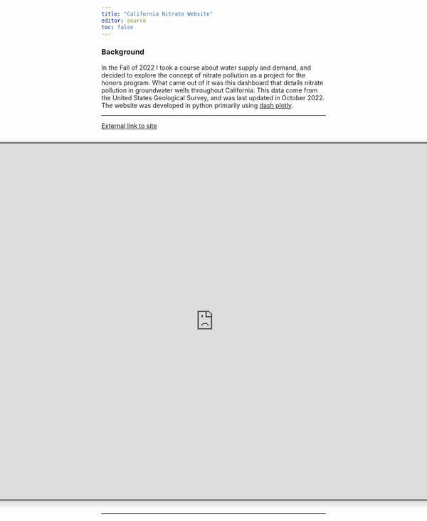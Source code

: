 ---
title: "California Nitrate Website"
editor: source
toc: false
---

### Background
In the Fall of 2022 I took a course about water supply and demand, and decided to explore the concept of nitrate pollution as a  project for the honors program. What came out of it was this dashboard that details nitrate pollution in groundwater wells throughout California. This data come from the United States Geological Survey, and was last updated in October 2022. The website was developed in python primarily using <a href="https://dash.plotly.com/"> dash plotly</a>.

---

<a href="https://henrystrecker.pythonanywhere.com/" class="btn btn-secondary">
  <i class="bi bi-link-45deg"></i> External link to site
</a>
<br>

<div style="max-width: 1400px; overflow-x: false; display: flex; justify-content: center;">
  <iframe 
    src="https://henrystrecker.pythonanywhere.com/" 
    width="1400px" 
    height="800px" 
    style="scale: 100%; 
           box-shadow: 5px 5px 15px rgba(0,0,0,0.2); 
           border-radius: 5px; 
           border: 4px solid #808080;"> 
  </iframe>
</div>
---
